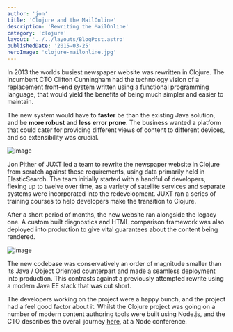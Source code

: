 ```yaml
---
author: 'jon'
title: 'Clojure and the MailOnline'
description: 'Rewriting the MailOnline'
category: 'clojure'
layout: '../../layouts/BlogPost.astro'
publishedDate: '2015-03-25'
heroImage: 'clojure-mailonline.jpg'
---
```



In 2013 the worlds busiest newspaper website was rewritten in Clojure.
The incumbent CTO Clifton Cunningham had the technology vision of a
replacement front-end system written using a functional programming
language, that would yield the benefits of being much simpler and easier
to maintain.

The new system would have to **faster** be than the existing Java
solution, and be **more robust** and **less error prone**. The business
wanted a platform that could cater for providing different views of
content to different devices, and so extensibility was crucial.


<Image alt='image' src={mo} />

Jon Pither of JUXT led a team to rewrite the newspaper website in
Clojure from scratch against these requirements, using data primarily
held in ElasticSearch. The team initially started with a handful of
developers, flexing up to twelve over time, as a variety of satellite
services and separate systems were incorporated into the redevelopment.
JUXT ran a series of training courses to help developers make the
transition to Clojure.

After a short period of months, the new website ran alongside the legacy
one. A custom built diagnostics and HTML comparison framework was also
deployed into production to give vital guarantees about the content
being rendered.


<Image alt='image' src={jr} />

The new codebase was conservatively an order of magnitude smaller than
its Java / Object Oriented counterpart and made a seamless deployment
into production. This contrasts against a previously attempted rewrite
using a modern Java EE stack that was cut short.

The developers working on the project were a happy bunch, and the
project had a feel good factor about it. Whilst the Clojure project was
going on a number of modern content authoring tools were built using
Node.js, and the CTO describes the overall journey
[here](https://www.youtube.com/watch?v=HGH66JhUkis), at a Node
conference.
